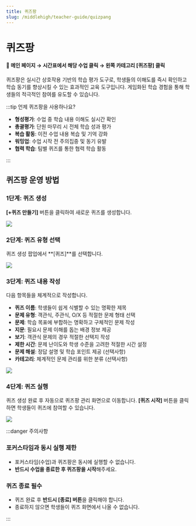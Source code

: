 ```yaml
---
title: 퀴즈팡
slug: /middlehigh/teacher-guide/quizpang
---
```



# 퀴즈팡

#### 📍 **메인 페이지** → **시간표에서 해당 수업 클릭** → **왼쪽 카테고리 [퀴즈팡] 클릭**

퀴즈팡은 실시간 상호작용 기반의 학습 평가 도구로, 학생들의 이해도를 즉시 확인하고 학습 동기를 향상시킬 수 있는 효과적인 교육 도구입니다. 게임화된 학습 경험을 통해 학생들의 적극적인 참여를 유도할 수 있습니다.

:::tip 언제 퀴즈팡을 사용하나요?

- **형성평가**: 수업 중 학습 내용 이해도 실시간 확인
- **총괄평가**: 단원 마무리 시 전체 학습 성과 평가
- **복습 활동**: 이전 수업 내용 복습 및 기억 강화
- **워밍업**: 수업 시작 전 주의집중 및 동기 유발
- **협력 학습**: 팀별 퀴즈를 통한 협력 학습 활동

:::

## 퀴즈팡 운영 방법

### 1단계: 퀴즈 생성

**[+퀴즈 만들기]** 버튼을 클릭하여 새로운 퀴즈를 생성합니다.

<Image src="/img/kr/middlehigh/teacher/05-01.jpg" size="lg" />

### 2단계: 퀴즈 유형 선택

퀴즈 생성 팝업에서 **[퀴즈]**를 선택합니다.

<Image src="/img/kr/middlehigh/teacher/05-02.jpg" size="lg" />

### 3단계: 퀴즈 내용 작성

다음 항목들을 체계적으로 작성합니다.

- **퀴즈 이름**: 학생들이 쉽게 식별할 수 있는 명확한 제목
- **문제 유형**: 객관식, 주관식, O/X 등 적절한 문제 형태 선택
- **문제**: 학습 목표에 부합하는 명확하고 구체적인 문제 작성
- **지문**: 필요시 문제 이해를 돕는 배경 정보 제공
- **보기**: 객관식 문제의 경우 적절한 선택지 작성
- **제한 시간**: 문제 난이도와 학생 수준을 고려한 적절한 시간 설정
- **문제 해설**: 정답 설명 및 학습 포인트 제공 (선택사항)
- **카테고리**: 체계적인 문제 관리를 위한 분류 (선택사항)

<Image src="/img/kr/middlehigh/teacher/05-03.jpg" size="lg" />

### 4단계: 퀴즈 실행

퀴즈 생성 완료 후 자동으로 퀴즈팡 관리 화면으로 이동합니다. **[퀴즈 시작]** 버튼을 클릭하면 학생들이 퀴즈에 참여할 수 있습니다.

<Image src="/img/kr/middlehigh/teacher/05-04.jpg" size="lg" />

:::danger 주의사항

### 포커스타임과 동시 실행 제한

- 포커스타임(수업)과 퀴즈팡은 동시에 실행할 수 없습니다.
- **반드시 수업을 종료한 후 퀴즈팡을 시작**해주세요.

### 퀴즈 종료 필수

- 퀴즈 완료 후 **반드시 [종료] 버튼**을 클릭해야 합니다.
- 종료하지 않으면 학생들이 퀴즈 화면에서 나올 수 없습니다.

:::
